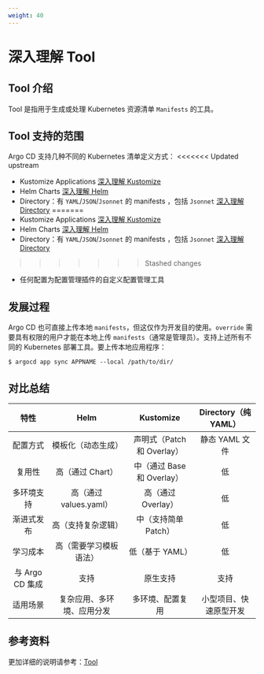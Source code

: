 ```yaml
---
weight: 40
---
```


# 深入理解 Tool

## Tool 介绍

Tool 是指用于生成或处理 Kubernetes 资源清单 `Manifests` 的工具。

## Tool 支持的范围

Argo CD 支持几种不同的 Kubernetes 清单定义方式：
<<<<<<< Updated upstream
- Kustomize Applications [深入理解 Kustomize](./concept_argocd_tool_kustomize.mdx)
- Helm Charts [深入理解 Helm](./concept_argocd_tool_helm.mdx)
- Directory：有 `YAML`/`JSON`/`Jsonnet` 的 manifests ，包括 `Jsonnet` [深入理解 Directory](./concept_argocd_tool_directory.mdx)
=======
- Kustomize Applications [深入理解 Kustomize](../../concept/argocd_concept_info/concept_argocd_tool_kustomize.mdx)
- Helm Charts [深入理解 Helm](../../concept/argocd_concept_info/concept_argocd_tool_helm.mdx)
- Directory：有 `YAML`/`JSON`/`Jsonnet` 的 manifests ，包括 `Jsonnet` [深入理解 Directory](../../concept/argocd_concept_info/concept_argocd_directory.mdx)
>>>>>>> Stashed changes
- 任何配置为配置管理插件的自定义配置管理工具

## 发展过程

Argo CD 也可直接上传本地 `manifests`，但这仅作为开发目的使用。`override` 需要具有权限的用户才能在本地上传 `manifests`（通常是管理员）。支持上述所有不同的 Kubernetes 部署工具。要上传本地应用程序：

```
$ argocd app sync APPNAME --local /path/to/dir/
```

## 对比总结

| 特性 | Helm | Kustomize | Directory（纯 YAML） |
|:---:|:---:|:---:|:---:|
| 配置方式 | 模板化（动态生成） | 声明式（Patch 和 Overlay） | 静态 YAML 文件 |
| 复用性 | 高（通过 Chart） | 中（通过 Base 和 Overlay） | 低 |
| 多环境支持 | 高（通过 values.yaml） | 高（通过 Overlay） | 低 |
| 渐进式发布 | 高（支持复杂逻辑） | 中（支持简单 Patch） | 低 |
| 学习成本 | 高（需要学习模板语法） | 低（基于 YAML） | 低 |
| 与 Argo CD 集成 | 支持 | 原生支持 | 支持 |
| 适用场景 | 复杂应用、多环境、应用分发 | 多环境、配置复用 | 小型项目、快速原型开发 |

## 参考资料

更加详细的说明请参考：[Tool](https://argo-cd.readthedocs.io/en/stable/user-guide/tool/)
